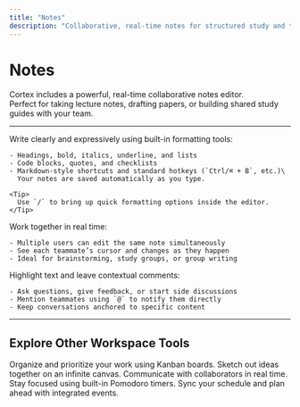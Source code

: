 ```yaml
---
title: "Notes"
description: "Collaborative, real-time notes for structured study and teamwork"
---
```


# Notes

Cortex includes a powerful, real-time collaborative notes editor.\
Perfect for taking lecture notes, drafting papers, or building shared study guides with your team.

---

<AccordionGroup>
  <Accordion title="Rich Formatting" icon="text">
    Write clearly and expressively using built-in formatting tools:

    - Headings, bold, italics, underline, and lists
    - Code blocks, quotes, and checklists
    - Markdown-style shortcuts and standard hotkeys (`Ctrl/⌘ + B`, etc.)\
      Your notes are saved automatically as you type.

    <Tip>
      Use `/` to bring up quick formatting options inside the editor.
    </Tip>
  </Accordion>
  <Accordion title="Live Collaboration" icon="users">
    Work together in real time:

    - Multiple users can edit the same note simultaneously
    - See each teammate’s cursor and changes as they happen
    - Ideal for brainstorming, study groups, or group writing
  </Accordion>
  <Accordion title="Inline Comments" icon="message">
    Highlight text and leave contextual comments:

    - Ask questions, give feedback, or start side discussions
    - Mention teammates using `@` to notify them directly
    - Keep conversations anchored to specific content
  </Accordion>
</AccordionGroup>

---

## Explore Other Workspace Tools

<Columns cols={2}>
  <Card title="Tasks" icon="check" href="/workspace/tasks">
    Organize and prioritize your work using Kanban boards.
  </Card>

  <Card title="Whiteboard" icon="pen-nib" href="/workspace/whiteboard">
    Sketch out ideas together on an infinite canvas.
  </Card>

  <Card title="Chat" icon="message" href="/workspace/chat">
    Communicate with collaborators in real time.
  </Card>

  <Card title="Timer" icon="clock" href="/workspace/timer">
    Stay focused using built-in Pomodoro timers.
  </Card>

  <Card title="Calendar" icon="calendar-days" href="/workspace/calendar">
    Sync your schedule and plan ahead with integrated events.
  </Card>
</Columns>